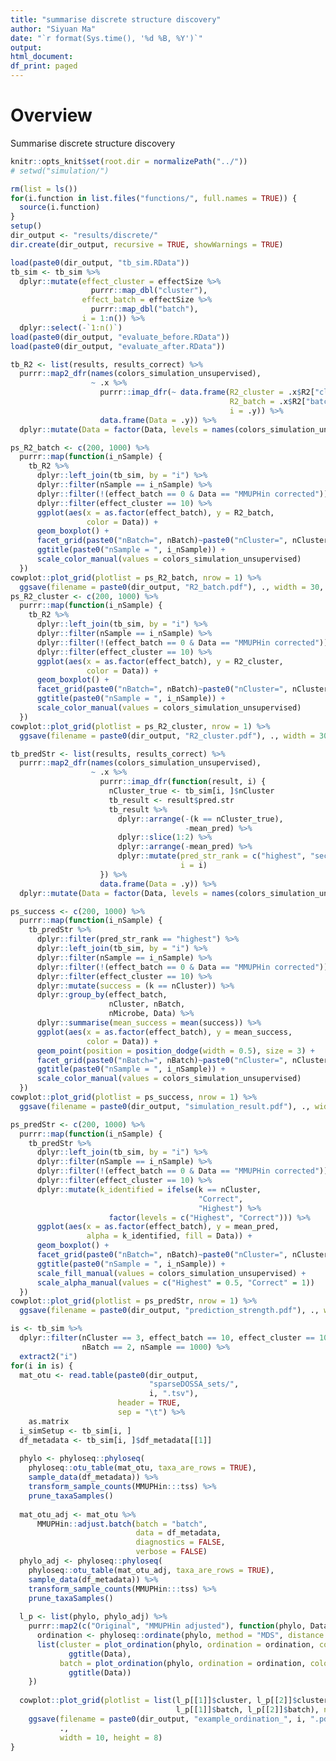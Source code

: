 ```yaml
---
title: "summarise discrete structure discovery"
author: "Siyuan Ma"
date: "`r format(Sys.time(), '%d %B, %Y')`"
output:
html_document:
df_print: paged
---
```

# Overview
Summarise discrete structure discovery

```r
knitr::opts_knit$set(root.dir = normalizePath("../"))
# setwd("simulation/")
```
```r
rm(list = ls())
for(i.function in list.files("functions/", full.names = TRUE)) {
  source(i.function)
}
setup()
dir_output <- "results/discrete/"
dir.create(dir_output, recursive = TRUE, showWarnings = TRUE)
```

```r
load(paste0(dir_output, "tb_sim.RData"))
tb_sim <- tb_sim %>% 
  dplyr::mutate(effect_cluster = effectSize %>% 
                  purrr::map_dbl("cluster"),
                effect_batch = effectSize %>% 
                  purrr::map_dbl("batch"),
                i = 1:n()) %>% 
  dplyr::select(-`1:n()`)
load(paste0(dir_output, "evaluate_before.RData"))
load(paste0(dir_output, "evaluate_after.RData"))
```

```r
tb_R2 <- list(results, results_correct) %>% 
  purrr::map2_dfr(names(colors_simulation_unsupervised), 
                  ~ .x %>% 
                    purrr::imap_dfr(~ data.frame(R2_cluster = .x$R2["cluster"],
                                                 R2_batch = .x$R2["batch"],
                                                 i = .y)) %>% 
                    data.frame(Data = .y)) %>% 
  dplyr::mutate(Data = factor(Data, levels = names(colors_simulation_unsupervised)))

ps_R2_batch <- c(200, 1000) %>% 
  purrr::map(function(i_nSample) {
    tb_R2 %>% 
      dplyr::left_join(tb_sim, by = "i") %>% 
      dplyr::filter(nSample == i_nSample) %>%
      dplyr::filter(!(effect_batch == 0 & Data == "MMUPHin corrected")) %>% 
      dplyr::filter(effect_cluster == 10) %>% 
      ggplot(aes(x = as.factor(effect_batch), y = R2_batch, 
                 color = Data)) +
      geom_boxplot() +
      facet_grid(paste0("nBatch=", nBatch)~paste0("nCluster=", nCluster)) +
      ggtitle(paste0("nSample = ", i_nSample)) +
      scale_color_manual(values = colors_simulation_unsupervised)
  })
cowplot::plot_grid(plotlist = ps_R2_batch, nrow = 1) %>% 
  ggsave(filename = paste0(dir_output, "R2_batch.pdf"), ., width = 30, height = 10)
ps_R2_cluster <- c(200, 1000) %>% 
  purrr::map(function(i_nSample) {
    tb_R2 %>% 
      dplyr::left_join(tb_sim, by = "i") %>% 
      dplyr::filter(nSample == i_nSample) %>% 
      dplyr::filter(!(effect_batch == 0 & Data == "MMUPHin corrected")) %>% 
      dplyr::filter(effect_cluster == 10) %>% 
      ggplot(aes(x = as.factor(effect_batch), y = R2_cluster, 
                 color = Data)) +
      geom_boxplot() +
      facet_grid(paste0("nBatch=", nBatch)~paste0("nCluster=", nCluster)) +
      ggtitle(paste0("nSample = ", i_nSample)) +
      scale_color_manual(values = colors_simulation_unsupervised)
  })
cowplot::plot_grid(plotlist = ps_R2_cluster, nrow = 1) %>% 
  ggsave(filename = paste0(dir_output, "R2_cluster.pdf"), ., width = 30, height = 10)
```
```r
tb_predStr <- list(results, results_correct) %>% 
  purrr::map2_dfr(names(colors_simulation_unsupervised), 
                  ~ .x %>% 
                    purrr::imap_dfr(function(result, i) {
                      nCluster_true <- tb_sim[i, ]$nCluster
                      tb_result <- result$pred.str
                      tb_result %>% 
                        dplyr::arrange(-(k == nCluster_true),
                                       -mean_pred) %>% 
                        dplyr::slice(1:2) %>% 
                        dplyr::arrange(-mean_pred) %>% 
                        dplyr::mutate(pred_str_rank = c("highest", "second"),
                                      i = i)
                    }) %>% 
                    data.frame(Data = .y)) %>% 
  dplyr::mutate(Data = factor(Data, levels = names(colors_simulation_unsupervised)))

ps_success <- c(200, 1000) %>% 
  purrr::map(function(i_nSample) {
    tb_predStr %>% 
      dplyr::filter(pred_str_rank == "highest") %>% 
      dplyr::left_join(tb_sim, by = "i") %>% 
      dplyr::filter(nSample == i_nSample) %>%
      dplyr::filter(!(effect_batch == 0 & Data == "MMUPHin corrected")) %>% 
      dplyr::filter(effect_cluster == 10) %>% 
      dplyr::mutate(success = (k == nCluster)) %>% 
      dplyr::group_by(effect_batch,
                      nCluster, nBatch,
                      nMicrobe, Data) %>% 
      dplyr::summarise(mean_success = mean(success)) %>% 
      ggplot(aes(x = as.factor(effect_batch), y = mean_success, 
                 color = Data)) +
      geom_point(position = position_dodge(width = 0.5), size = 3) +
      facet_grid(paste0("nBatch=", nBatch)~paste0("nCluster=", nCluster)) +
      ggtitle(paste0("nSample = ", i_nSample)) +
      scale_color_manual(values = colors_simulation_unsupervised)
  })
cowplot::plot_grid(plotlist = ps_success, nrow = 1) %>% 
  ggsave(filename = paste0(dir_output, "simulation_result.pdf"), ., width = 30, height = 10)
```


```r
ps_predStr <- c(200, 1000) %>% 
  purrr::map(function(i_nSample) {
    tb_predStr %>% 
      dplyr::left_join(tb_sim, by = "i") %>% 
      dplyr::filter(nSample == i_nSample) %>% 
      dplyr::filter(!(effect_batch == 0 & Data == "MMUPHin corrected")) %>% 
      dplyr::filter(effect_cluster == 10) %>% 
      dplyr::mutate(k_identified = ifelse(k == nCluster,
                                          "Correct",
                                          "Highest") %>% 
                      factor(levels = c("Highest", "Correct"))) %>% 
      ggplot(aes(x = as.factor(effect_batch), y = mean_pred, 
                 alpha = k_identified, fill = Data)) +
      geom_boxplot() +
      facet_grid(paste0("nBatch=", nBatch)~paste0("nCluster=", nCluster)) +
      ggtitle(paste0("nSample = ", i_nSample)) +
      scale_fill_manual(values = colors_simulation_unsupervised) +
      scale_alpha_manual(values = c("Highest" = 0.5, "Correct" = 1))
  })
cowplot::plot_grid(plotlist = ps_predStr, nrow = 1) %>% 
  ggsave(filename = paste0(dir_output, "prediction_strength.pdf"), ., width = 30, height = 10)
```


```r
is <- tb_sim %>% 
  dplyr::filter(nCluster == 3, effect_batch == 10, effect_cluster == 10,
                nBatch == 2, nSample == 1000) %>% 
  extract2("i")
for(i in is) {
  mat_otu <- read.table(paste0(dir_output,
                               "sparseDOSSA_sets/",
                               i, ".tsv"),
                        header = TRUE,
                        sep = "\t") %>% 
    as.matrix
  i_simSetup <- tb_sim[i, ]
  df_metadata <- tb_sim[i, ]$df_metadata[[1]]
  
  phylo <- phyloseq::phyloseq(
    phyloseq::otu_table(mat_otu, taxa_are_rows = TRUE),
    sample_data(df_metadata)) %>%
    transform_sample_counts(MMUPHin:::tss) %>%
    prune_taxaSamples()
  
  mat_otu_adj <- mat_otu %>% 
      MMUPHin::adjust.batch(batch = "batch", 
                            data = df_metadata,
                            diagnostics = FALSE, 
                            verbose = FALSE)
  phylo_adj <- phyloseq::phyloseq(
    phyloseq::otu_table(mat_otu_adj, taxa_are_rows = TRUE),
    sample_data(df_metadata)) %>%
    transform_sample_counts(MMUPHin:::tss) %>%
    prune_taxaSamples()
  
  l_p <- list(phylo, phylo_adj) %>% 
    purrr::map2(c("Original", "MMUPHin adjusted"), function(phylo, Data) {
      ordination <- phyloseq::ordinate(phylo, method = "MDS", distance = "bray")
      list(cluster = plot_ordination(phylo, ordination = ordination, color = "cluster") +
             ggtitle(Data),
           batch = plot_ordination(phylo, ordination = ordination, color = "batch") +
             ggtitle(Data))
    })
  
  cowplot::plot_grid(plotlist = list(l_p[[1]]$cluster, l_p[[2]]$cluster,
                                     l_p[[1]]$batch, l_p[[2]]$batch), nrow = 2) %>% 
    ggsave(filename = paste0(dir_output, "example_ordination_", i, ".pdf"),
           .,
           width = 10, height = 8)
}
```
